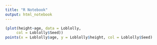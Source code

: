 ```yaml
---
title: "R Notebook"
output: html_notebook
---
```


```r
(plot(height~age, data = Loblolly, 
     col = Loblolly$Seed))
points(x = Loblolly$age, y = Loblolly$height, col = Loblolly$Seed)
```



